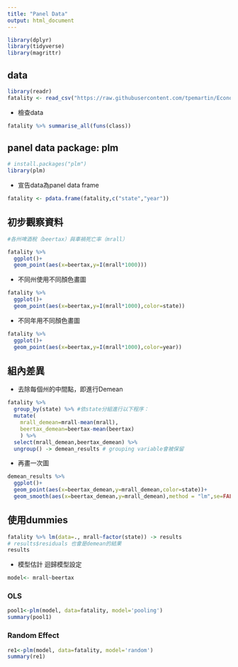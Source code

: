 ```yaml
---
title: "Panel Data"
output: html_document
---
```


```r
library(dplyr)
library(tidyverse)
library(magrittr)
```

## data
```r
library(readr)
fatality <- read_csv("https://raw.githubusercontent.com/tpemartin/Econometric-Analysis/master/Part%20II/fatality.csv")
```

- 檢查data
```r
fatality %>% summarise_all(funs(class))
```

## panel data package: plm
```r
# install.packages("plm")
library(plm)
```

- 宣告data為panel data frame
```r
fatality <- pdata.frame(fatality,c("state","year"))
```

## 初步觀察資料
```r
#各州啤酒稅（beertax）與車禍死亡率（mrall）

fatality %>% 
  ggplot()+
  geom_point(aes(x=beertax,y=I(mrall*1000)))
```

  - 不同州使用不同顏色畫圖
```r
fatality %>% 
  ggplot()+
  geom_point(aes(x=beertax,y=I(mrall*1000),color=state))
```

- 不同年用不同顏色畫圖
```r
fatality %>% 
  ggplot()+
  geom_point(aes(x=beertax,y=I(mrall*1000),color=year))
```

## 組內差異
- 去除每個州的中間點，即進行Demean
```r
fatality %>% 
  group_by(state) %>% #依state分組進行以下程序：
  mutate(
    mrall_demean=mrall-mean(mrall),
    beertax_demean=beertax-mean(beertax)
    ) %>%
  select(mrall_demean,beertax_demean) %>%
  ungroup() -> demean_results # grouping variable會被保留
```

- 再畫一次圖
```r
demean_results %>%
  ggplot()+
  geom_point(aes(x=beertax_demean,y=mrall_demean,color=state))+
  geom_smooth(aes(x=beertax_demean,y=mrall_demean),method = "lm",se=FALSE)
```

## 使用dummies
```r
fatality %>% lm(data=., mrall~factor(state)) -> results
# results$residuals 也會是demean的結果
results
```

- 模型估計 迴歸模型設定
```r
model<- mrall~beertax
```

### OLS
```r
pool1<-plm(model, data=fatality, model='pooling')
summary(pool1)
```

### Random Effect
```r
re1<-plm(model, data=fatality, model='random')
summary(re1)
```

